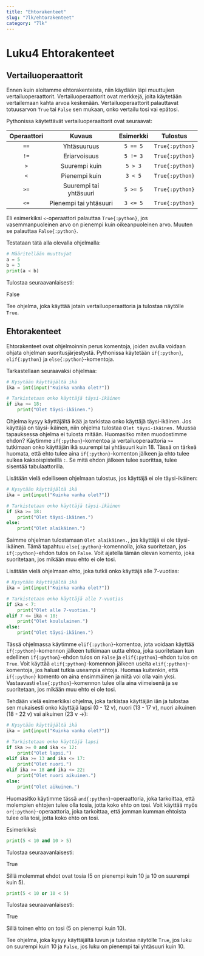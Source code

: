 ---
title: "Ehtorakenteet"
slug: "7lk/ehtorakenteet"
category: "7lk"
---

# Luku4 Ehtorakenteet

## Vertailuoperaattorit

Ennen kuin aloitamme ehtorakenteista, niin käydään läpi muuttujien vertailuoperaattorit. Vertailuoperaattorit ovat merkkejä, joita käytetään vertailemaan kahta arvoa keskenään. Vertailuoperaattorit palauttavat totuusarvon `True` tai `False` sen mukaan, onko vertailu tosi vai epätosi.

Pythonissa käytettävät vertailuoperaattorit ovat seuraavat:

| Operaattori | Kuvaus                | Esimerkki       | Tulostus |
|:-----------:|:---------------------:|:---------------:|:--------:|
| `==`        | Yhtäsuuruus           | `5 == 5`        | `True{:python}`   |
| `!=`        | Eriarvoisuus          | `5 != 3`        | `True{:python}`   |
| `>`         | Suurempi kuin         | `5 > 3`         | `True{:python}`   |
| `<`         | Pienempi kuin         | `3 < 5`         | `True{:python}`   |
| `>=`        | Suurempi tai yhtäsuuri| `5 >= 5`        | `True{:python}`   |
| `<=`        | Pienempi tai yhtäsuuri| `3 <= 5`        | `True{:python}`   |


Eli esimerkiksi `<`-operaattori palauttaa `True{:python}`, jos vasemmanpuoleinen arvo on pienempi kuin oikeanpuoleinen arvo. Muuten se palauttaa `False{:python}`.

Testataan tätä alla olevalla ohjelmalla:

```python
# Määritellään muuttujat
a = 5
b = 3
print(a < b)
```
Tulostaa seuraavanlaisesti:

<EsimerkkiTulostus>
False
</EsimerkkiTulostus>

<Harjoitus 
    name="Yksinkertainen vertailu"
    points={10}
    answer="True"
    level={1}
    >
Tee ohjelma, joka käyttää jotain vertailuoperaattoria ja tulostaa näytölle `True`.

</Harjoitus>

## Ehtorakenteet

Ehtorakenteet ovat ohjelmoinnin perus komentoja, joiden avulla voidaan ohjata ohjelman suoritusjärjestystä. Pythonissa käytetään `if{:python}`, `elif{:python}` ja `else{:python}`-komentoja.

Tarkastellaan seuraavaksi ohjelmaa:

```python
# Kysytään käyttäjältä ikä
ika = int(input("Kuinka vanha olet?"))

# Tarkistetaan onko käyttäjä täysi-ikäinen
if ika >= 18:
    print("Olet täysi-ikäinen.")
```

Ohjelma kysyy käyttäjältä ikää ja tarkistaa onko käyttäjä täysi-ikäinen. Jos käyttäjä on täysi-ikäinen, niin ohjelma tulostaa `Olet täysi-ikäinen.` Muussa tapauksessa ohjelma ei tulosta mitään. Huomasitko miten muodostimme ehdon? Käytimme `if{:python}`-komentoa ja vertailuoperaattoria `>=` tutkimaan onko käyttäjän ikä suurempi tai yhtäsuuri kuin 18. Tässä on tärkeä huomata, että ehto tulee aina `if{:python}`-komenton jälkeen ja ehto tulee sulkea kaksoispisteillä `:`.
Se mitä ehdon jälkeen tulee suorittaa, tulee sisentää tabulaattorilla. 

Lisätään vielä edelliseen ohjelmaan tulostus, jos käyttäjä ei ole täysi-ikäinen:

```python
# Kysytään käyttäjältä ikä
ika = int(input("Kuinka vanha olet?"))

# Tarkistetaan onko käyttäjä täysi-ikäinen
if ika >= 18:
    print("Olet täysi-ikäinen.")
else:
    print("Olet alaikäinen.")
```

Saimme ohjelman tulostamaan `Olet alaikäinen.`, jos käyttäjä ei ole täysi-ikäinen. Tämä tapahtuu `else{:python}`-komennolla, joka suoritetaan, jos `if{:python}`-ehdon tulos on `False`. Voit ajatella tämän olevan komento, joka suoritetaan, jos mikään muu ehto ei ole tosi.

Lisätään vielä ohjelmaan ehto, joka tutkii onko käyttäjä alle 7-vuotias:

```python
# Kysytään käyttäjältä ikä
ika = int(input("Kuinka vanha olet?"))

# Tarkistetaan onko käyttäjä alle 7-vuotias
if ika < 7:
    print("Olet alle 7-vuotias.")
elif 7 <= ika < 18:
    print("Olet koululainen.")
else:
    print("Olet täysi-ikäinen.")
```

Tässä ohjelmassa käytimme `elif{:python}`-komentoa, jota voidaan käyttää `if{:python}`-komennon jälkeen tutkimaan uutta ehtoa, joka suoritetaan kun edellinen `if{:python}`-ehdon tulos on `False` ja `elif{:python}`-ehdon tulos on `True`. Voit käyttää `elif{:python}`-komennon jälkeen useita `elif{:python}`-komentoja, jos haluat tutkia useampia ehtoja. Huomaa kuitenkin, että `if{:python}` komento on aina ensimmäinen ja niitä voi olla vain yksi. Vastaavasti `else{:python}`-komennon tulee olla aina viimeisenä ja se suoritetaan, jos mikään muu ehto ei ole tosi.

Tehdään vielä esimerkiksi ohjelma, joka tarkistaa käyttäjän iän ja tulostaa sen mukaisesti onko käyttäjä lapsi (0 - 12 v), nuori (13 - 17 v), nuori aikuinen (18 - 22 v) vai aikuinen (23 v ->):

```python
# Kysytään käyttäjältä ikä
ika = int(input("Kuinka vanha olet?"))

# Tarkistetaan onko käyttäjä lapsi
if ika >= 0 and ika <= 12:
    print("Olet lapsi.")
elif ika >= 13 and ika <= 17:
    print("Olet nuori.")
elif ika >= 18 and ika <= 22:
    print("Olet nuori aikuinen.")
else:
    print("Olet aikuinen.")
```
Huomasitko käytimme tässä `and{:python}`-operaattoria, joka tarkoittaa, että molempien ehtojen tulee olla tosia, jotta koko ehto on tosi. Voit käyttää myös `or{:python}`-operaattoria, joka tarkoittaa, että jomman kumman ehtoista tulee olla tosi, jotta koko ehto on tosi.

Esimerkiksi:

```python
print(5 < 10 and 10 > 5)
```
Tulostaa seuraavanlaisesti:

<EsimerkkiTulostus>

True

</EsimerkkiTulostus>

Sillä molemmat ehdot ovat tosia (5 on pienempi kuin 10 ja 10 on suurempi kuin 5).

```python
print(5 < 10 or 10 < 5)
```
Tulostaa seuraavanlaisesti:

<EsimerkkiTulostus>

True

</EsimerkkiTulostus>

Sillä toinen ehto on tosi (5 on pienempi kuin 10).

<Harjoitus 
    name="Ensimmäinen ehto tehtävä"
    points={10}
    answer=""
    level={1}
    >

Tee ohjelma, joka kysyy käyttäjältä luvun ja tulostaa näytölle `True`, jos luku on suurempi kuin 10 ja `False`, jos luku on pienempi tai yhtäsuuri kuin 10.

</Harjoitus>